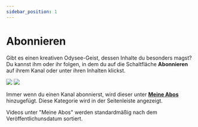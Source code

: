 ```yaml
---
sidebar_position: 1
---
```


# Abonnieren

Gibt es einen kreativen Odysee-Geist, dessen Inhalte du besonders magst? Du kannst ihm oder ihr folgen, in dem du auf die Schaltfläche **Abonnieren** auf ihrem Kanal oder unter ihren Inhalten klickst. 

![](/img/de/channel_page_subscribe_arrow_desktop_dark.png#dark)
![](/img/de/channel_page_subscribe_arrow_desktop_light.png#light)

Immer wenn du einen Kanal abonnierst, wird dieser unter **[Meine Abos](https://odysee.com/$/following)** hinzugefügt. Diese Kategorie wird in der Seitenleiste angezeigt.

Videos unter "Meine Abos" werden standardmäßig nach dem Veröffentlichunsdatum sortiert. 
